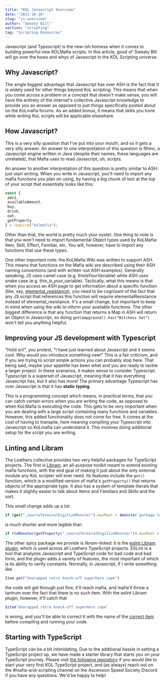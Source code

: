 ```yaml
---
title: "KOL Javascript Overview"
date: "2021-10-16"
slug: "js-overview"
author: "Sweaty Bill"
section: "scripting"
tag: "Scripting Resources"
---
```

Javascript (and Typescript) is the new-ish hotness when it comes to building powerful new KOLMafia scripts. In this article, good ol' Sweaty Bill will go over the hows and whys of Javascript in the KOL Scripting universe.

## Why Javascript?

The single biggest advantage that Javascript has over ASH is the fact that it is widely used for other things beyond KoL scripting. This means that when you come across a problem or a concept that doesn't make sense, you will have the entirety of the internet's collective Javascript knowledge to provide you an answer as opposed to just things specifically posted about on the KoLmafia forums. As an added bonus, it means that skills you hone while writing KoL scripts will be applicable elsewhere. 

## How Javascript?

This is a very silly question that I've put into your mouth, and so it gets a very silly answer. An answer to one interpretation of this question is Rhino, a Javascript engine written in Java (despite their names, these languages are unrelated), that Mafia uses to read Javascript, uh, scripts.

An answer to another interpretation of this question is pretty similar to ASH: just start writing. When you write in Javascript, you'll need to import any mafia functions you plan on using, by having a big chunk of text at the top of your script that essentially looks like this:
```JavaScript
const {
 adv1,
 availableAmount,
 buy,
 drink,
 eat,
 getProperty
} = require("kolmafia");
```
Other than that, the world is pretty much your oyster. One thing to note is that you won't need to import fundamental Object types used by KoLMafia: Item, Skill, Effect, Familiar, etc. You will, however, have to import any functions that use these types. 

One other important note: the KoLMafia Wiki was written to support ASH. This means that functions on the Mafia wiki are described using their ASH naming conventions (and with written-out ASH examples). Generally speaking, JS uses camel case (e.g. thisIsYourVariable) while ASH uses snake case (e.g. this_is_your_variable). Tactically, what this means is that when you access an ASH page to get information about a specific function (like, say, [elemental_resistance](https://wiki.kolmafia.us/index.php/Elemental_resistance)), you need to be cognizant of the fact that any JS script that references this function will require elementalResistance instead of elemental_resistance. It's a small change, but important to keep in mind when using the wiki to inform your available functions. The other biggest difference is that any function that returns a Map in ASH will return an Object in Javascript, so doing `getCampground().has("Witchess Set")` won't tell you anything helpful.

## Improving your JS development with Typescript
"Hold on!", you protest, "I have just learned about Javascript and it seems cool. Why would you introduce something new!" This is a fair criticism, and if you are trying to script simple actions you can probably stop here. That being said, maybe your appetite has been whet and you are ready to tackle a larger project. In these scenarios, it makes sense to consider Typescript. Typescript is a superset of Javascript, meaning that it has everything Javascript has, but it also has more! The primary advantage Typescript has over Javascript is that it has **static typing**. 

This is a programming concept which means, in practical terms, that you can catch certain errors when you are writing the code, as opposed to when KoLMafia is executing the code. This gets to be very important when you are dealing with a large script containing many functions and variables. However, this added functionality does not come for free. It comes at the cost of having to transpile, here meaning compiling your Typescript into Javascript so KoLmafia can understand it. This involves doing additional setup for the script you are writing.

## Linting and Libram

The Loathers collective provides two very helpful packages for TypeScript projects. The first is [Libram](https://github.com/loathers/libram), an all-purpose toolkit meant to extend existing mafia functions, with the end goal of making it just about the only external module any KoL scripter will ever need. Its features include the `get()` function, which is a modified version of mafia's `getProperty()` that returns objects of the appropriate type. It also has a system of template literals that makes it slightly easier to talk about Items and Familiars and Skills and the sort. 

This small change adds up a lot:
```TypeScript
if (get("_sourceTerminalDigitizeMonster").maxMeat > $monster`garbage tourist`.maxMeat)
```
is much shorter and more legible than
```TypeScript
if (toMonster(getProperty("_sourceTerminalDigitizeMonster")).maxMeat > Monster.get("garbage tourist").maxMeat)
```
The other spicy package we provide is libram-linked: it is the [eslint Libram plugin](https://github.com/loathers/eslint-plugin-libram), which is used across all Loathers TypeScript projects. ESLint is a tool that analyzes Javascript and TypeScript code for bad code and bad form, and the plugin adds a variety of features, the most important of which is its ability to verify constants. Normally, in Javascript, if I write something like
```Javascript
Item.get("Unwrapped retro knock-off superhero cape")
```
the code will get through just fine, it'll reach mafia, and mafia'll throw a tantrum over the fact that there is no such item. With the eslint Libram plugin, however, it'll catch that
```TypeScript
$item`Unwrapped retro knock-off superhero cape`
```
is wrong, and you'll be able to correct it with the name of the [correct item](https://kol.coldfront.net/thekolwiki/index.php/Unwrapped_knock-off_retro_superhero_cape) before compiling and running your code.

## Starting with TypeScript

TypeScript can be a bit intimidating. Due to the additional hassle in setting a TypeScript project up, we have made a starter library that starts you on your TypeScript journey. Please visit [the following repository](https://github.com/docrostov/kol-ts-starter) if you would like to start your very first KOL TypeScript project, and (as always) reach out on the #mafia-and-scripting channel on the Ascension Speed Society Discord if you have any questions. We'd be happy to help!
